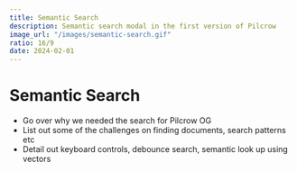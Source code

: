 ```yaml
---
title: Semantic Search
description: Semantic search modal in the first version of Pilcrow
image_url: "/images/semantic-search.gif"
ratio: 16/9
date: 2024-02-01
---
```


# Semantic Search

- Go over why we needed the search for Pilcrow OG
- List out some of the challenges on finding documents, search patterns etc
- Detail out keyboard controls, debounce search, semantic look up using vectors


